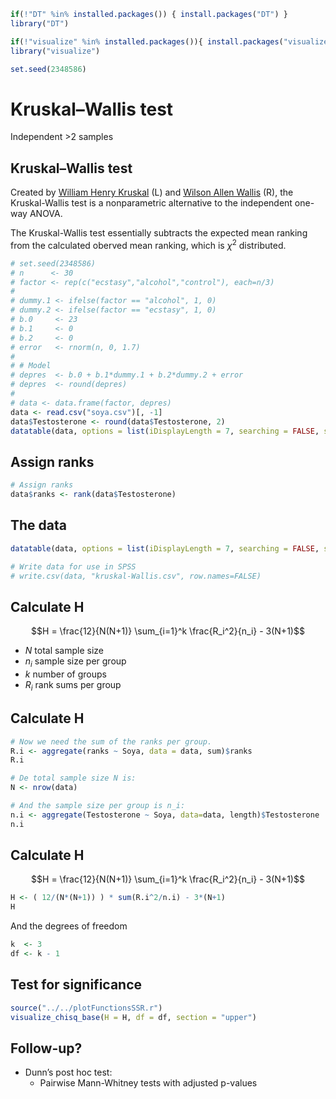 ```r
if(!"DT" %in% installed.packages()) { install.packages("DT") }
library("DT")

if(!"visualize" %in% installed.packages()){ install.packages("visualize") }
library("visualize")

set.seed(2348586)
```

# Kruskal–Wallis test {.section}

Independent >2 samples

## Kruskal–Wallis test

Created by [William Henry Kruskal](http://en.wikipedia.org/wiki/William_Kruskal) (L) and [Wilson Allen Wallis](http://en.wikipedia.org/wiki/W._Allen_Wallis) (R), the Kruskal-Wallis test is a nonparametric alternative to the independent one-way ANOVA.

The Kruskal-Wallis test essentially subtracts the expected mean ranking from the calculated oberved mean ranking, which is $\chi^2$ distributed.

<!-- ## Simulate data -->

```r
# set.seed(2348586)
# n      <- 30
# factor <- rep(c("ecstasy","alcohol","control"), each=n/3)
# 
# dummy.1 <- ifelse(factor == "alcohol", 1, 0)
# dummy.2 <- ifelse(factor == "ecstasy", 1, 0)
# b.0     <- 23
# b.1     <- 0
# b.2     <- 0
# error   <- rnorm(n, 0, 1.7)
# 
# # Model
# depres  <- b.0 + b.1*dummy.1 + b.2*dummy.2 + error
# depres  <- round(depres)
# 
# data <- data.frame(factor, depres)
data <- read.csv("soya.csv")[, -1]
data$Testosterone <- round(data$Testosterone, 2)
datatable(data, options = list(iDisplayLength = 7, searching = FALSE, scrollY = 415, paging = F, info = F))
```

## Assign ranks {.subsection}

```r
# Assign ranks
data$ranks <- rank(data$Testosterone)
```

## The data {.smaller}

```r
datatable(data, options = list(iDisplayLength = 7, searching = FALSE, scrollY = 415, paging = F, info = F))

# Write data for use in SPSS
# write.csv(data, "kruskal-Wallis.csv", row.names=FALSE)
```

## Calculate H {.subsection}

$$H = \frac{12}{N(N+1)} \sum_{i=1}^k \frac{R_i^2}{n_i} - 3(N+1)$$

- $N$ total sample size
- $n_i$ sample size per group
- $k$ number of groups
- $R_i$ rank sums per group

## Calculate H

```r
# Now we need the sum of the ranks per group.
R.i <- aggregate(ranks ~ Soya, data = data, sum)$ranks
R.i

# De total sample size N is:
N <- nrow(data)

# And the sample size per group is n_i:
n.i <- aggregate(Testosterone ~ Soya, data=data, length)$Testosterone
n.i
```

## Calculate H

$$H = \frac{12}{N(N+1)} \sum_{i=1}^k \frac{R_i^2}{n_i} - 3(N+1)$$

```r
H <- ( 12/(N*(N+1)) ) * sum(R.i^2/n.i) - 3*(N+1)
H
```

And the degrees of freedom

```r
k  <- 3
df <- k - 1
```

## Test for significance {.subsection}

```r
source("../../plotFunctionsSSR.r")
visualize_chisq_base(H = H, df = df, section = "upper")
```



## Follow-up?

- Dunn's post hoc test:
    - Pairwise Mann-Whitney tests with adjusted p-values